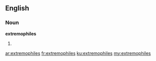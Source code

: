 ==English==

===Noun===
'''extremophiles'''

# {{plural of|[[extremophile]]}}

[[ar:extremophiles]]
[[fr:extremophiles]]
[[ku:extremophiles]]
[[my:extremophiles]]